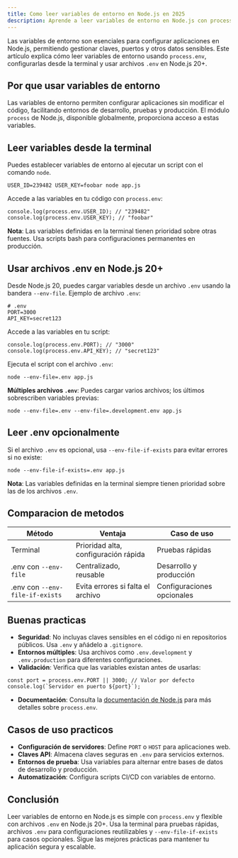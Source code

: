 ```yaml
---
title: Como leer variables de entorno en Node.js en 2025
description: Aprende a leer variables de entorno en Node.js con process.env y .env
---
```


Las variables de entorno son esenciales para configurar aplicaciones en Node.js, permitiendo gestionar claves, puertos y otros datos sensibles. Este artículo explica cómo leer variables de entorno usando `process.env`, configurarlas desde la terminal y usar archivos `.env` en Node.js 20+.

## Por que usar variables de entorno

Las variables de entorno permiten configurar aplicaciones sin modificar el código, facilitando entornos de desarrollo, pruebas y producción. El módulo `process` de Node.js, disponible globalmente, proporciona acceso a estas variables.

## Leer variables desde la terminal

Puedes establecer variables de entorno al ejecutar un script con el comando `node`.

```go:bash
USER_ID=239482 USER_KEY=foobar node app.js
```

Accede a las variables en tu código con `process.env`:

```go:js
console.log(process.env.USER_ID); // "239482"
console.log(process.env.USER_KEY); // "foobar"
```

**Nota**: Las variables definidas en la terminal tienen prioridad sobre otras fuentes. Usa scripts bash para configuraciones permanentes en producción.

## Usar archivos .env en Node.js 20+

Desde Node.js 20, puedes cargar variables desde un archivo `.env` usando la bandera `--env-file`. Ejemplo de archivo `.env`:

```go:bash
# .env
PORT=3000
API_KEY=secret123
```

Accede a las variables en tu script:

```go:js
console.log(process.env.PORT); // "3000"
console.log(process.env.API_KEY); // "secret123"
```

Ejecuta el script con el archivo `.env`:

```go:bash
node --env-file=.env app.js
```

**Múltiples archivos `.env`**:
Puedes cargar varios archivos; los últimos sobrescriben variables previas:

```go:bash
node --env-file=.env --env-file=.development.env app.js
```

## Leer .env opcionalmente

Si el archivo `.env` es opcional, usa `--env-file-if-exists` para evitar errores si no existe:

```go:bash
node --env-file-if-exists=.env app.js
```

**Nota**: Las variables definidas en la terminal siempre tienen prioridad sobre las de los archivos `.env`.

## Comparacion de metodos

| Método                          | Ventaja                              | Caso de uso                |
| ------------------------------- | ------------------------------------ | -------------------------- |
| Terminal                        | Prioridad alta, configuración rápida | Pruebas rápidas            |
| .env con `--env-file`           | Centralizado, reusable               | Desarrollo y producción    |
| .env con `--env-file-if-exists` | Evita errores si falta el archivo    | Configuraciones opcionales |

## Buenas practicas

- **Seguridad**: No incluyas claves sensibles en el código ni en repositorios públicos. Usa `.env` y añádelo a `.gitignore`.
- **Entornos múltiples**: Usa archivos como `.env.development` y `.env.production` para diferentes configuraciones.
- **Validación**: Verifica que las variables existan antes de usarlas:

```go:js
const port = process.env.PORT || 3000; // Valor por defecto
console.log(`Servidor en puerto ${port}`);
```

- **Documentación**: Consulta la [documentación de Node.js](https://nodejs.org/api/process.html#processenv) para más detalles sobre `process.env`.

## Casos de uso practicos

- **Configuración de servidores**: Define `PORT` o `HOST` para aplicaciones web.
- **Claves API**: Almacena claves seguras en `.env` para servicios externos.
- **Entornos de prueba**: Usa variables para alternar entre bases de datos de desarrollo y producción.
- **Automatización**: Configura scripts CI/CD con variables de entorno.

## Conclusión

Leer variables de entorno en Node.js es simple con `process.env` y flexible con archivos `.env` en Node.js 20+. Usa la terminal para pruebas rápidas, archivos `.env` para configuraciones reutilizables y `--env-file-if-exists` para casos opcionales. Sigue las mejores prácticas para mantener tu aplicación segura y escalable.
